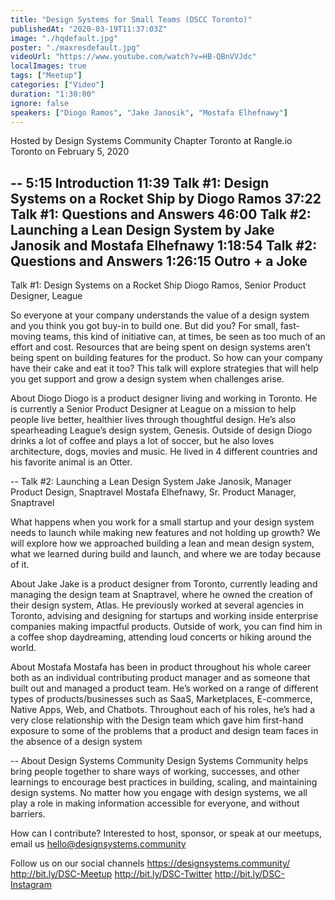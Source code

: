 ```yaml
---
title: "Design Systems for Small Teams (DSCC Toronto)"
publishedAt: "2020-03-19T11:37:03Z"
image: "./hqdefault.jpg"
poster: "./maxresdefault.jpg"
videoUrl: "https://www.youtube.com/watch?v=HB-QBnVVJdc"
localImages: true
tags: ["Meetup"]
categories: ["Video"]
duration: "1:30:00"
ignore: false
speakers: ["Diogo Ramos", "Jake Janosik", "Mostafa Elhefnawy"]
---
```


Hosted by Design Systems Community Chapter Toronto
at Rangle.io Toronto
on February 5, 2020

--
5:15 Introduction
11:39 Talk #1: Design Systems on a Rocket Ship by Diogo Ramos
37:22 Talk #1: Questions and Answers
46:00 Talk #2: Launching a Lean Design System by Jake Janosik and Mostafa Elhefnawy
1:18:54 Talk #2: Questions and Answers
1:26:15 Outro + a Joke
--

Talk #1: Design Systems on a Rocket Ship
Diogo Ramos, Senior Product Designer, League

So everyone at your company understands the value of a design system and you think you got buy-in to build one. But did you? For small, fast-moving teams, this kind of initiative can, at times, be seen as too much of an effort and cost. Resources that are being spent on design systems aren’t being spent on building features for the product. So how can your company have their cake and eat it too? This talk will explore strategies that will help you get support and grow a design system when challenges arise.

About Diogo
Diogo is a product designer living and working in Toronto. He is currently a Senior Product Designer at League on a mission to help people live better, healthier lives through thoughtful design. He’s also spearheading League’s design system, Genesis. Outside of design Diogo drinks a lot of coffee and plays a lot of soccer, but he also loves architecture, dogs, movies and music. He lived in 4 different countries and his favorite animal is an Otter.

--
Talk #2: Launching a Lean Design System
Jake Janosik, Manager Product Design, Snaptravel
Mostafa Elhefnawy, Sr. Product Manager, Snaptravel

What happens when you work for a small startup and your design system needs to launch while making new features and not holding up growth? We will explore how we approached building a lean and mean design system, what we learned during build and launch, and where we are today because of it.

About Jake
Jake is a product designer from Toronto, currently leading and managing the design team at Snaptravel, where he owned the creation of their design system, Atlas. He previously worked at several agencies in Toronto, advising and designing for startups and working inside enterprise companies making impactful products. Outside of work, you can find him in a coffee shop daydreaming, attending loud concerts or hiking around the world.

About Mostafa
Mostafa has been in product throughout his whole career both as an individual contributing product manager and as someone that built out and managed a product team. He’s worked on a range of different types of products/businesses such as SaaS, Marketplaces, E-commerce, Native Apps, Web, and Chatbots. Throughout each of his roles, he’s had a very close relationship with the Design team which gave him first-hand exposure to some of the problems that a product and design team faces in the absence of a design system

--
About Design Systems Community
Design Systems Community helps bring people together to share ways of working, successes, and other learnings to encourage best practices in building, scaling, and maintaining design systems. No matter how you engage with design systems, we all play a role in making information accessible for everyone, and without barriers.

How can I contribute?
Interested to host, sponsor, or speak at our meetups, email us hello@designsystems.community

Follow us on our social channels
https://designsystems.community/
http://bit.ly/DSC-Meetup
http://bit.ly/DSC-Twitter
http://bit.ly/DSC-Instagram
